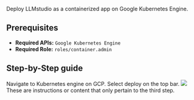 Deploy LLMstudio as a containerized app on Google Kubernetes Engine.

## Prerequisites

- **Required APIs:** `Google Kubernetes Engine`
- **Required Role:** `roles/container.admin`

## Step-by-Step guide

<Steps>
  <Step title="First step">
    Navigate to Kubernetes engine on GCP.
  </Step>
  <Step title="Second Step">
    Select deploy on the top bar.
    <Frame>
      <img src="how-to/deploy-on-gcp/step-1.jpg" />
    </Frame>
  </Step>
  <Step title="Third Step">
    These are instructions or content that only pertain to the third step.
  </Step>
</Steps>